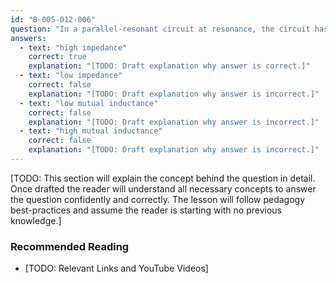 ```yaml
---
id: "B-005-012-006"
question: "In a parallel-resonant circuit at resonance, the circuit has:"
answers:
  - text: "high impedance"
    correct: true
    explanation: "[TODO: Draft explanation why answer is correct.]"
  - text: "low impedance"
    correct: false
    explanation: "[TODO: Draft explanation why answer is incorrect.]"
  - text: "low mutual inductance"
    correct: false
    explanation: "[TODO: Draft explanation why answer is incorrect.]"
  - text: "high mutual inductance"
    correct: false
    explanation: "[TODO: Draft explanation why answer is incorrect.]"
---
```


[TODO: This section will explain the concept behind the question in detail. Once drafted the reader will understand all necessary concepts to answer the question confidently and correctly. The lesson will follow pedagogy best-practices and assume the reader is starting with no previous knowledge.]

### Recommended Reading

- [TODO: Relevant Links and YouTube Videos]
